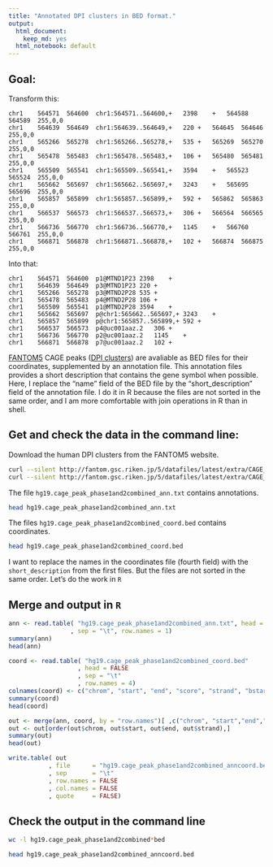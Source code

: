 ```yaml
---
title: "Annotated DPI clusters in BED format."
output:
  html_document: 
    keep_md: yes
  html_notebook: default
---
```


## Goal:

Transform this:

```
chr1	564571	564600	chr1:564571..564600,+	2398	+	564588	564589	255,0,0
chr1	564639	564649	chr1:564639..564649,+	220	+	564645	564646	255,0,0
chr1	565266	565278	chr1:565266..565278,+	535	+	565269	565270	255,0,0
chr1	565478	565483	chr1:565478..565483,+	106	+	565480	565481	255,0,0
chr1	565509	565541	chr1:565509..565541,+	3594	+	565523	565524	255,0,0
chr1	565662	565697	chr1:565662..565697,+	3243	+	565695	565696	255,0,0
chr1	565857	565899	chr1:565857..565899,+	592	+	565862	565863	255,0,0
chr1	566537	566573	chr1:566537..566573,+	306	+	566564	566565	255,0,0
chr1	566736	566770	chr1:566736..566770,+	1145	+	566760	566761	255,0,0
chr1	566871	566878	chr1:566871..566878,+	102	+	566874	566875	255,0,0
```

Into that:

```
chr1	564571	564600	p1@MTND1P23	2398	+
chr1	564639	564649	p3@MTND1P23	220	+
chr1	565266	565278	p3@MTND2P28	535	+
chr1	565478	565483	p4@MTND2P28	106	+
chr1	565509	565541	p1@MTND2P28	3594	+
chr1	565662	565697	p@chr1:565662..565697,+	3243	+
chr1	565857	565899	p@chr1:565857..565899,+	592	+
chr1	566537	566573	p4@uc001aaz.2	306	+
chr1	566736	566770	p2@uc001aaz.2	1145	+
chr1	566871	566878	p7@uc001aaz.2	102	+
```

[FANTOM5](http://fantom.gsc.riken.jp/5/) CAGE peaks
([DPI clusters](http://fantom.gsc.riken.jp/5/datafiles/latest/extra/CAGE_peaks/))
are avaliable as BED files for their coordinates, supplemented by an annotation
file.  This annotation files provides a short description that contains the
gene symbol when possible.  Here, I replace the "name" field of the BED file
by the "short_description" field of the annotation file.  I do it in R because
the files are not sorted in the same order, and I am more comfortable
with join operations in R than in shell.

## Get and check the data in the command line:

Download the human DPI clusters from the FANTOM5 website.

```sh
curl --silent http://fantom.gsc.riken.jp/5/datafiles/latest/extra/CAGE_peaks/hg19.cage_peak_phase1and2combined_ann.txt.gz | gunzip > hg19.cage_peak_phase1and2combined_ann.txt
curl --silent http://fantom.gsc.riken.jp/5/datafiles/latest/extra/CAGE_peaks/hg19.cage_peak_phase1and2combined_coord.bed.gz | gunzip > hg19.cage_peak_phase1and2combined_coord.bed
```

The file `hg19.cage_peak_phase1and2combined_ann.txt` contains annotations.

```sh
head hg19.cage_peak_phase1and2combined_ann.txt
```

The files `hg19.cage_peak_phase1and2combined_coord.bed` contains coordinates.

```sh
head hg19.cage_peak_phase1and2combined_coord.bed
```

I want to replace the names in the coordinates file (fourth field) with the
`short_description` from the first files.  But the files are not sorted in the
same order.  Let's do the work in `R`

## Merge and output in `R`

```r
ann <- read.table( "hg19.cage_peak_phase1and2combined_ann.txt", head = TRUE
                 , sep = "\t", row.names = 1)
summary(ann)
head(ann)
```

```r
coord <- read.table( "hg19.cage_peak_phase1and2combined_coord.bed"
                   , head = FALSE
                   , sep = "\t"
                   , row.names = 4)
colnames(coord) <- c("chrom", "start", "end", "score", "strand", "bstart", "bend", "col")
summary(coord)
head(coord)
```

```r
out <- merge(ann, coord, by = "row.names")[ ,c("chrom", "start","end","short_description","score","strand")]
out <- out[order(out$chrom, out$start, out$end, out$strand),]
summary(out)
head(out)
```

```r
write.table( out
           , file      = "hg19.cage_peak_phase1and2combined_anncoord.bed"
           , sep       = "\t"
           , row.names = FALSE
           , col.names = FALSE
           , quote     = FALSE)
```

## Check the output in the command line

```sh
wc -l hg19.cage_peak_phase1and2combined*bed
```

```sh
head hg19.cage_peak_phase1and2combined_anncoord.bed
```

